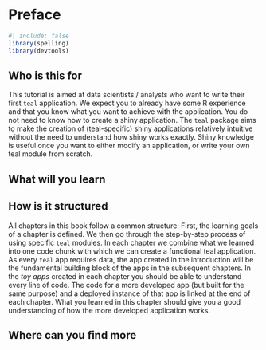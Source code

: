 # Preface {.unnumbered}

```r
#| include: false
library(spelling)
library(devtools)
```


## Who is this for

This tutorial is aimed at data scientists / analysts who want to write their first `teal` application. 
We expect you to already have some R experience and that you know what you want to achieve with the application. 
You do not need to know how to create a shiny application. 
The `teal` package aims to make the creation of (teal-specific) shiny applications relatively intuitive without the need to understand how shiny works exactly. 
Shiny knowledge is useful once you want to either modify an application, or write your own teal module from scratch. 

## What will you learn



## How is it structured

All chapters in this book follow a common structure: 
First, the learning goals of a chapter is defined. 
We then go through the step-by-step process of using specific `teal` modules. 
In each chapter we combine what we learned into one code chunk with which we can create a functional teal application. 
As every `teal` app requires data, the app created in the introduction will be the fundamental building block of the apps in the subsequent chapters. 
In the *toy apps* created in each chapter you should be able to understand every line of code. 
The code for a more developed app (but built for the same purpose) and a deployed instance of that app is linked at the end of each chapter. 
What you learned in this chapter should give you a good understanding of how the more developed application works.

## Where can you find more



<!-- This is a collection of materials used for the introductory content of teal found on the [pharmaverse youtube channel](https://www.youtube.com/@pharmaverse6572). -->



